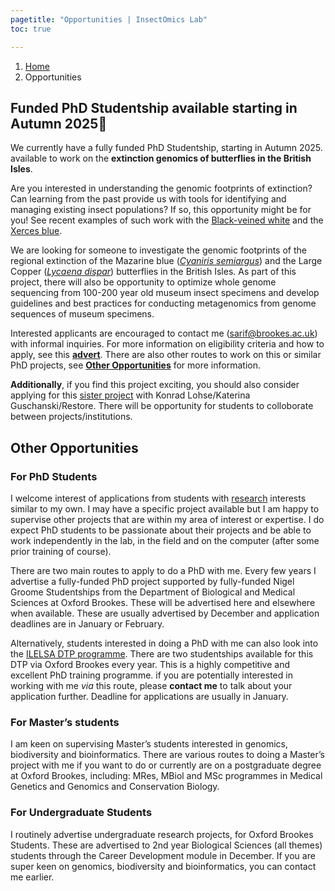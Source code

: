 ```yaml
---
pagetitle: "Opportunities | InsectOmics Lab"
toc: true

---
```


```{=html}
<nav aria-label="breadcrumb">
  <ol class="breadcrumb">
    <li class="breadcrumb-item"><a href="index.html">Home</a></li>
    <li class="breadcrumb-item active" aria-current="page">Opportunities</li>
  </ol>
</nav>
```
## Funded PhD Studentship available starting in Autumn 2025🦋

We currently have a fully funded PhD Studentship, starting in Autumn 2025. available to work on the **extinction genomics of butterflies in the British Isles**.

Are you interested in understanding the genomic footprints of extinction? Can learning from the past provide us with tools for identifying and managing existing insect populations? If so, this opportunity might be for you! See recent examples of such work with the [Black-veined white](https://onlinelibrary.wiley.com/doi/10.1111/mec.17518) and the [Xerces blue](https://doi.org/10.7554/eLife.87928.3).

We are looking for someone to investigate the genomic footprints of the regional extinction of the Mazarine blue ([*Cyaniris semiargus*](https://www.dispar.org/reference.php?id=112)) and the Large Copper ([*Lycaena dispar*](https://butterfly-conservation.org/butterflies/large-copper)) butterflies in the British Isles. As part of this project, there will also be opportunity to optimize whole genome sequencing from 100-200 year old museum insect specimens and develop guidelines and best practices for conducting metagenomics from genome sequences of museum specimens.

Interested applicants are encouraged to contact me ([sarif\@brookes.ac.uk](mailto:sarif@brookes.ac.uk){.email}) with informal inquiries. For more information on eligibility criteria and how to apply, see this [**advert**](https://www.jobs.ac.uk/job/DKY348/nigel-groome-studentship-pushing-the-limits-of-museuomics-investigating-the-disappearance-of-mazarine-blue-butterfly-cyaniris-semiargus-and-the-large-copper-lycaena-dispar-in-the-british-isles). There are also other routes to work on this or similar PhD projects, see [**Other Opportunities**](#sec-opps) for more information.

**Additionally**, if you find this project exciting, you should also consider applying for this [sister project](https://www.findaphd.com/phds/project/eastbio-case-using-museomics-to-understand-extinctions-and-inform-re-introductions-of-uk-butterflies/?p179747) with Konrad Lohse/Katerina Guschanski/Restore. There will be opportunity for students to colloborate between projects/institutions.

## Other Opportunities{#sec-opps}

### For PhD Students

I welcome interest of applications from students with [research](research.qmd) interests similar to my own. I may have a specific project available but I am happy to supervise other projects that are within my area of interest or expertise. I do expect PhD students to be passionate about their projects and be able to work independently in the lab, in the field and on the computer (after some prior training of course). 

There are two main routes to apply to do a PhD with me. Every few years I advertise a fully-funded PhD project supported by fully-funded Nigel Groome Studentships from the Department of Biological and Medical Sciences at Oxford Brookes. These will be advertised here and elsewhere when available. These are usually advertised by December and application deadlines are in January or February.

Alternatively, students interested in doing a PhD with me can also look into the [ILELSA DTP programme](https://www.ox.ac.uk/news/2024-11-15-new-oxford-led-initiative-launches-train-future-leaders-life-and-environmental). There are two studentships available for this DTP via Oxford Brookes every year. This is a highly competitive and excellent PhD training programme. if you are potentially interested in working with me *via* this route, please **contact me** to talk about your application further. Deadline for applications are usually in January.

### For Master's students

I am keen on supervising Master's students interested in genomics, biodiversity and bioinformatics. There are various routes to doing a Master's project with me if you want to do or currently are on a postgraduate degree at Oxford Brookes, including: MRes, MBiol and MSc programmes in Medical Genetics and Genomics and Conservation Biology.


### For Undergraduate Students

I routinely advertise undergraduate research projects, for Oxford Brookes Students. These are advertised to 2nd year Biological Sciences (all themes) students through the Career Development module in December. If you are super keen on genomics, biodiversity and bioinformatics, you can contact me earlier.